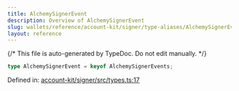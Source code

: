 ```yaml
---
title: AlchemySignerEvent
description: Overview of AlchemySignerEvent
slug: wallets/reference/account-kit/signer/type-aliases/AlchemySignerEvent
layout: reference
---
```


{/* This file is auto-generated by TypeDoc. Do not edit manually. */}

```ts
type AlchemySignerEvent = keyof AlchemySignerEvents;
```

Defined in: [account-kit/signer/src/types.ts:17](https://github.com/alchemyplatform/aa-sdk/blob/dc58c113ff1eeb06d4b3f76c505cbbaad47db8fc/account-kit/signer/src/types.ts#L17)
